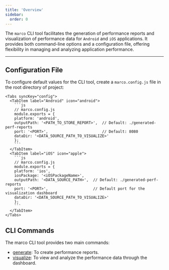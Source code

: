 ```yaml
---
title: 'Overview'
sidebar:
  order: 0
---
```



The `marco` CLI tool facilitates the generation of performance reports and visualization of performance data for `Android` and `iOS` applications. It provides both command-line options and a configuration file, offering flexibility in managing and analyzing application performance.

---

## **Configuration File**

To configure default values for the CLI tool, create a `marco.config.js` file in the root directory of project:

    <Tabs syncKey="config">
      <TabItem label="Android" icon="android">
        ```js
        // marco.config.js
        module.exports = {
        platform: 'android',
        outputPath: '<PATH_TO_STORE_REPORT>',  // Default: ./generated-perf-reports
        port: '<PORT>',                        // Default: 8080
        dataDir: '<DATA_SOURCE_PATH_TO_VISUALIZE>'
        };
        ```
      </TabItem>
      <TabItem label="iOS" icon="apple">
        ```js
        // marco.config.js
        module.exports = {
        platform: 'ios',
        iosPackage: '<iOSPackageName>',
        outputPath: '<DATA_SOURCE_PATH>',  // Default: ./generated-perf-reports
        port: '<PORT>',                    // Default port for the visualization dashboard
        dataDir: '<DATA_SOURCE_PATH_TO_VISUALIZE>'
        };
        ```
      </TabItem>
    </Tabs>

## **CLI Commands**

The marco CLI tool provides two main commands:

- [generate](generate-report): To create performance reports.
- [visualize](visualization): To view and analyze the performance data through the dashboard.

